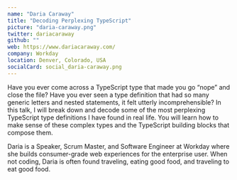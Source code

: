 ```yaml
---
name: "Daria Caraway"
title: "Decoding Perplexing TypeScript"
picture: "daria-caraway.png"
twitter: dariacaraway
github: ""
web: https://www.dariacaraway.com/
company: Workday
location: Denver, Colorado, USA
socialCard: social_daria-caraway.png
---
```


<p>
  Have you ever come across a TypeScript type that made you go “nope” and close the file? Have you ever seen a type
  definition that had so many generic letters and nested statements, it felt utterly incomprehensible? In this talk,
  I will break down and decode some of the most perplexing TypeScript type definitions I have found in real life.
  You will learn how to make sense of these complex types and the TypeScript building blocks that compose them.
</p>

<p>
  Daria is a Speaker, Scrum Master, and Software Engineer at Workday where she builds consumer-grade web experiences
  for the enterprise user. When not coding, Daria is often found traveling, eating good food, and traveling
  to eat good food.
</p>
